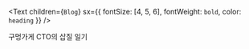 <Text
  children={`Blog`}
  sx={{ fontSize: [4, 5, 6], fontWeight: `bold`, color: `heading` }}
/>

구멍가게 CTO의 삽질 일기
